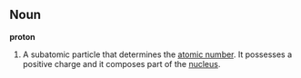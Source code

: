 ==Noun==
'''proton'''
#A subatomic particle that determines the [[atomic number]].  It possesses a positive charge and it composes part of the [[nucleus]].